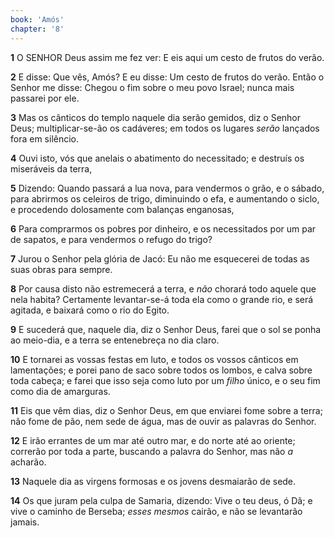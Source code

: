 ```yaml
---
book: 'Amós'
chapter: '8'
---
```


**1** O SENHOR Deus assim me fez ver: E eis aqui um cesto de frutos do verão.

**2** E disse: Que vês, Amós? E eu disse: Um cesto de frutos do verão. Então o Senhor me disse: Chegou o fim sobre o meu povo Israel; nunca mais passarei por ele.

**3** Mas os cânticos do templo naquele dia serão gemidos, diz o Senhor Deus; multiplicar-se-ão os cadáveres; em todos os lugares _serão_ lançados fora em silêncio.

**4** Ouvi isto, vós que anelais o abatimento do necessitado; e destruís os miseráveis da terra,

**5** Dizendo: Quando passará a lua nova, para vendermos o grão, e o sábado, para abrirmos os celeiros de trigo, diminuindo o efa, e aumentando o siclo, e procedendo dolosamente com balanças enganosas,

**6** Para comprarmos os pobres por dinheiro, e os necessitados por um par de sapatos, e para vendermos o refugo do trigo?

**7** Jurou o Senhor pela glória de Jacó: Eu não me esquecerei de todas as suas obras para sempre.

**8** Por causa disto não estremecerá a terra, e _não_ chorará todo aquele que nela habita? Certamente levantar-se-á toda ela como o grande rio, e será agitada, e baixará como o rio do Egito.

**9** E sucederá que, naquele dia, diz o Senhor Deus, farei que o sol se ponha ao meio-dia, e a terra se entenebreça no dia claro.

**10** E tornarei as vossas festas em luto, e todos os vossos cânticos em lamentações; e porei pano de saco sobre todos os lombos, e calva sobre toda cabeça; e farei que isso seja como luto por um _filho_ único, e o seu fim como dia de amarguras.

**11** Eis que vêm dias, diz o Senhor Deus, em que enviarei fome sobre a terra; não fome de pão, nem sede de água, mas de ouvir as palavras do Senhor.

**12** E irão errantes de um mar até outro mar, e do norte até ao oriente; correrão por toda a parte, buscando a palavra do Senhor, mas não _a_ acharão.

**13** Naquele dia as virgens formosas e os jovens desmaiarão de sede.

**14** Os que juram pela culpa de Samaria, dizendo: Vive o teu deus, ó Dã; e vive o caminho de Berseba; _esses mesmos_ cairão, e não se levantarão jamais.
